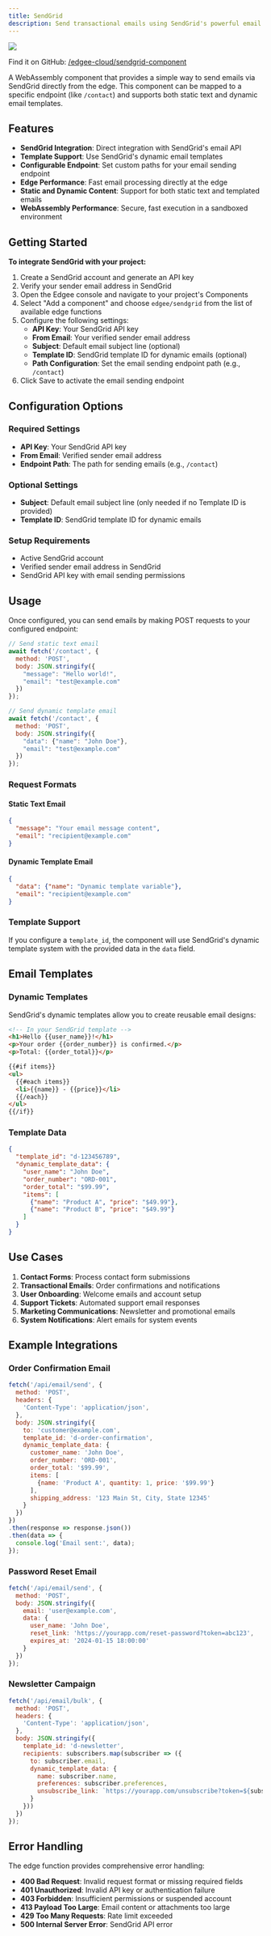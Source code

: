 ```yaml
---
title: SendGrid
description: Send transactional emails using SendGrid's powerful email delivery platform, **powered by edge functions**.
---
```


<img src="/images/banners/sendgrid.png" className="rounded-lg" noZoom />


<EdgeeSdk />

Find it on GitHub: [<Icon icon="github" iconType="solid" /> /edgee-cloud/sendgrid-component](https://github.com/edgee-cloud/sendgrid-component)

A WebAssembly component that provides a simple way to send emails via SendGrid directly from the edge. This component can be mapped to a specific endpoint (like `/contact`) and supports both static text and dynamic email templates.

## Features

- **SendGrid Integration**: Direct integration with SendGrid's email API
- **Template Support**: Use SendGrid's dynamic email templates
- **Configurable Endpoint**: Set custom paths for your email sending endpoint
- **Edge Performance**: Fast email processing directly at the edge
- **Static and Dynamic Content**: Support for both static text and templated emails
- **WebAssembly Performance**: Secure, fast execution in a sandboxed environment

## Getting Started

**To integrate SendGrid with your project:**

1. Create a SendGrid account and generate an API key
2. Verify your sender email address in SendGrid
3. Open the Edgee console and navigate to your project's Components
4. Select "Add a component" and choose `edgee/sendgrid` from the list of available edge functions
5. Configure the following settings:
   - **API Key**: Your SendGrid API key
   - **From Email**: Your verified sender email address
   - **Subject**: Default email subject line (optional)
   - **Template ID**: SendGrid template ID for dynamic emails (optional)
   - **Path Configuration**: Set the email sending endpoint path (e.g., `/contact`)
6. Click Save to activate the email sending endpoint

## Configuration Options

### Required Settings
- **API Key**: Your SendGrid API key
- **From Email**: Verified sender email address
- **Endpoint Path**: The path for sending emails (e.g., `/contact`)

### Optional Settings
- **Subject**: Default email subject line (only needed if no Template ID is provided)
- **Template ID**: SendGrid template ID for dynamic emails

### Setup Requirements
- Active SendGrid account
- Verified sender email address in SendGrid
- SendGrid API key with email sending permissions

## Usage

Once configured, you can send emails by making POST requests to your configured endpoint:

```javascript
// Send static text email
await fetch('/contact', {
  method: 'POST',
  body: JSON.stringify({
    "message": "Hello world!",
    "email": "test@example.com"
  })
});

// Send dynamic template email
await fetch('/contact', {
  method: 'POST',
  body: JSON.stringify({
    "data": {"name": "John Doe"},
    "email": "test@example.com"
  })
});
```

### Request Formats

#### Static Text Email
```json
{
  "message": "Your email message content",
  "email": "recipient@example.com"
}
```

#### Dynamic Template Email
```json
{
  "data": {"name": "Dynamic template variable"},
  "email": "recipient@example.com"
}
```

### Template Support
If you configure a `template_id`, the component will use SendGrid's dynamic template system with the provided data in the `data` field.


## Email Templates

### Dynamic Templates
SendGrid's dynamic templates allow you to create reusable email designs:

```html
<!-- In your SendGrid template -->
<h1>Hello {{user_name}}!</h1>
<p>Your order {{order_number}} is confirmed.</p>
<p>Total: {{order_total}}</p>

{{#if items}}
<ul>
  {{#each items}}
  <li>{{name}} - {{price}}</li>
  {{/each}}
</ul>
{{/if}}
```

### Template Data
```json
{
  "template_id": "d-123456789",
  "dynamic_template_data": {
    "user_name": "John Doe",
    "order_number": "ORD-001",
    "order_total": "$99.99",
    "items": [
      {"name": "Product A", "price": "$49.99"},
      {"name": "Product B", "price": "$49.99"}
    ]
  }
}
```

## Use Cases

1. **Contact Forms**: Process contact form submissions
2. **Transactional Emails**: Order confirmations and notifications
3. **User Onboarding**: Welcome emails and account setup
4. **Support Tickets**: Automated support email responses
5. **Marketing Communications**: Newsletter and promotional emails
6. **System Notifications**: Alert emails for system events

## Example Integrations

### Order Confirmation Email
```javascript
fetch('/api/email/send', {
  method: 'POST',
  headers: {
    'Content-Type': 'application/json',
  },
  body: JSON.stringify({
    to: 'customer@example.com',
    template_id: 'd-order-confirmation',
    dynamic_template_data: {
      customer_name: 'John Doe',
      order_number: 'ORD-001',
      order_total: '$99.99',
      items: [
        {name: 'Product A', quantity: 1, price: '$99.99'}
      ],
      shipping_address: '123 Main St, City, State 12345'
    }
  })
})
.then(response => response.json())
.then(data => {
  console.log('Email sent:', data);
});
```

### Password Reset Email
```javascript
fetch('/api/email/send', {
  method: 'POST',
  body: JSON.stringify({
    email: 'user@example.com',
    data: {
      user_name: 'John Doe',
      reset_link: 'https://yourapp.com/reset-password?token=abc123',
      expires_at: '2024-01-15 18:00:00'
    }
  })
});
```

### Newsletter Campaign
```javascript
fetch('/api/email/bulk', {
  method: 'POST',
  headers: {
    'Content-Type': 'application/json',
  },
  body: JSON.stringify({
    template_id: 'd-newsletter',
    recipients: subscribers.map(subscriber => ({
      to: subscriber.email,
      dynamic_template_data: {
        name: subscriber.name,
        preferences: subscriber.preferences,
        unsubscribe_link: `https://yourapp.com/unsubscribe?token=${subscriber.token}`
      }
    }))
  })
});
```

## Error Handling

The edge function provides comprehensive error handling:

- **400 Bad Request**: Invalid request format or missing required fields
- **401 Unauthorized**: Invalid API key or authentication failure
- **403 Forbidden**: Insufficient permissions or suspended account
- **413 Payload Too Large**: Email content or attachments too large
- **429 Too Many Requests**: Rate limit exceeded
- **500 Internal Server Error**: SendGrid API error

